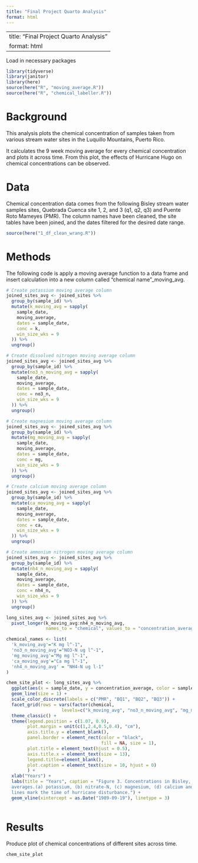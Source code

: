 ```yaml
---
title: "Final Project Quarto Analysis"
format: html
---
```


---
title: "Final Project Quarto Analysis"
format: html
---
 
Load in necessary packages 
```r
library(tidyverse)
library(janitor)
library(here)
source(here("R", "moving_average.R"))
source(here("R", "chemical_labeller.R"))
```

# Background 
This analysis plots the chemical concentration of samples taken from various stream water sites in the Luquillo Mountains, Puerto Rico. 

It calculates the 9 week moving average for every chemical concentration and plots it across time. From this plot, the effects of Hurricane Hugo on chemical concentrations can be observed. 

# Data
Chemical concentration data comes from the following Bisley stream water samples sites, Quebrada Cuenca site 1, 2, and 3 (q1, q2, q3) and Puente Roto Mameyes (PMR). The column names have been cleaned, the site tables have been joined, and the dates filtered for the desired date range. 

```r
source(here("1_df_clean_wrang.R"))
```


# Methods
The following code is apply a moving average function to a data frame and insert calculation into a new column called "chemical name"_moving_avg. 

```r
# Create potassium moving average column 
joined_sites_avg <- joined_sites %>% 
  group_by(sample_id) %>% 
  mutate(k_moving_avg = sapply(
    sample_date,
    moving_average,
    dates = sample_date,
    conc = k,
    win_size_wks = 9
  )) %>% 
  ungroup()

# Create dissolved nitrogen moving average column 
joined_sites_avg <- joined_sites_avg %>% 
  group_by(sample_id) %>% 
  mutate(no3_n_moving_avg = sapply(
    sample_date,
    moving_average,
    dates = sample_date,
    conc = no3_n,
    win_size_wks = 9
  )) %>% 
  ungroup()

# Create magnesium moving average column 
joined_sites_avg <- joined_sites_avg %>% 
  group_by(sample_id) %>% 
  mutate(mg_moving_avg = sapply(
    sample_date,
    moving_average,
    dates = sample_date,
    conc = mg,
    win_size_wks = 9
  )) %>% 
  ungroup()

# Create calcium moving average column 
joined_sites_avg <- joined_sites_avg %>% 
  group_by(sample_id) %>% 
  mutate(ca_moving_avg = sapply(
    sample_date,
    moving_average,
    dates = sample_date,
    conc = ca,
    win_size_wks = 9
  )) %>% 
  ungroup()

# Create ammonium nitrogen moving average column 
joined_sites_avg <- joined_sites_avg %>% 
  group_by(sample_id) %>% 
  mutate(nh4_n_moving_avg = sapply(
    sample_date,
    moving_average,
    dates = sample_date,
    conc = nh4_n,
    win_size_wks = 9
  )) %>% 
  ungroup()

```


```r
long_sites_avg <- joined_sites_avg %>% 
  pivot_longer(k_moving_avg:nh4_n_moving_avg,
               names_to = "chemical", values_to = "concentration_average")
```


```r
chemical_names <- list(
  'k_moving_avg'="K mg l^-1",
  'no3_n_moving_avg'="NO3-N ug l^-1",
  'mg_moving_avg'="Mg mg l^-1",
  'ca_moving_avg'="Ca mg l^-1", 
  'nh4_n_moving_avg' = "NH4-N ug l-1"
)

chem_site_plot <- long_sites_avg %>% 
  ggplot(aes(x = sample_date, y = concentration_average, color = sample_id)) +
  geom_line(size = 1) +
  scale_color_discrete(labels = c("PMR", "BQ1", "BQ2", "BQ3")) +
  facet_grid(rows = vars(factor(chemical,
                     levels=c("k_moving_avg", "no3_n_moving_avg", "mg_moving_avg", "ca_moving_avg", "nh4_n_moving_avg"))), scales = "free", switch = "y", labeller=chemical_labeller) + 
  theme_classic() + 
  theme(legend.position = c(1.07, 0.9), 
        plot.margin = unit(c(1,2.4,0.5,0.4), "cm"),
        axis.title.y = element_blank(), 
        panel.border = element_rect(color = "black", 
                                    fill = NA, size = 1),
        plot.title = element_text(hjust = 0.5), 
        axis.title.x = element_text(size = 13), 
        legend.title=element_blank(),
        plot.caption = element_text(size = 10, hjust = 0)
        ) +
  xlab("Years") + 
  labs(title = "Years", caption = "Figure 3. Concentrations in Bisley, Puerto Rico streams before and after Hurricane Hugo, 9-wk moving 
  averages.(a) potassium, (b) nitrate-N, (c) magnesium, (d) calcium and (e) ammonium-N. The vertical 
  lines mark the time of hurricane disturbance.") + 
  geom_vline(xintercept = as.Date("1989-09-19"), linetype = 3)
  
```

# Results
Produce plot of chemical concentrations of different sites across time. 
```r
chem_site_plot
```



